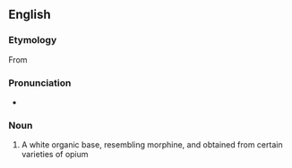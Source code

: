 ==English==

===Etymology===
From {{suffix|laudanum|ine|lang=en}}

===Pronunciation===
* {{a|UK}} {{IPA|/lɔː.də.niːn/|lang=en}}

===Noun===
{{en-noun|-}}

# {{lb|en|chemistry}} A white organic base, resembling morphine, and obtained from certain varieties of opium